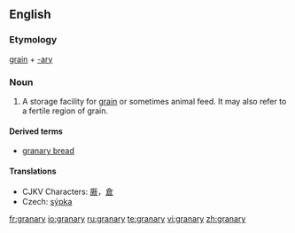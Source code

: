 ==English==
{{wikipedia}}
===Etymology===
[[grain]] + [[-ary]]

===Noun===
{{en-noun|granaries|pl2=granarys}}
# A storage facility for [[grain]] or sometimes animal feed.  It may also refer to a fertile region of grain.

====Derived terms====
* [[granary bread]]

====Translations====
{{trans-top|storage facility}}
* CJKV Characters: [[厫]]，[[倉]]
* Czech: [[sýpka]] {{f}}
{{trans-mid}}
{{trans-bottom}}

[[fr:granary]]
[[io:granary]]
[[ru:granary]]
[[te:granary]]
[[vi:granary]]
[[zh:granary]]